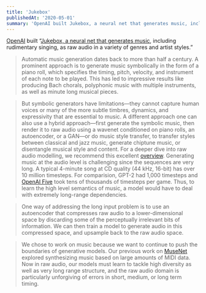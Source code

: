 ```yaml
---
title: 'Jukebox'
publishedAt: '2020-05-01'
summary: 'OpenAI built Jukebox, a neural net that generates music, including rudimentary singing, as raw audio in a variety of genres and artist styles.'
---
```


[OpenAI](https://openai.com/) built “[Jukebox, a neural net that generates music](https://openai.com/blog/jukebox/), including rudimentary singing, as raw audio in a variety of genres and artist styles.”

> Automatic music generation dates back to more than half a century. A prominent approach is to generate music symbolically in the form of a piano roll, which specifies the timing, pitch, velocity, and instrument of each note to be played. This has led to impressive results like producing Bach chorals, polyphonic music with multiple instruments, as well as minute long musical pieces.

> But symbolic generators have limitations—they cannot capture human voices or many of the more subtle timbres, dynamics, and expressivity that are essential to music. A different approach one can also use a hybrid approach—first generate the symbolic music, then render it to raw audio using a wavenet conditioned on piano rolls, an autoencoder, or a GAN—or do music style transfer, to transfer styles between classical and jazz music, generate chiptune music, or disentangle musical style and content. For a deeper dive into raw audio modelling, we recommend this excellent [overview](https://benanne.github.io/2020/03/24/audio-generation.html). Generating music at the audio level is challenging since the sequences are very long. A typical 4-minute song at CD quality (44 kHz, 16-bit) has over 10 million timesteps. For comparision, GPT-2 had 1,000 timesteps and [OpenAI Five](https://openai.com/projects/five/) took tens of thousands of timesteps per game. Thus, to learn the high level semantics of music, a model would have to deal with extremely long-range dependencies.

> One way of addressing the long input problem is to use an autoencoder that compresses raw audio to a lower-dimensional space by discarding some of the perceptually irrelevant bits of information. We can then train a model to generate audio in this compressed space, and upsample back to the raw audio space.

> We chose to work on music because we want to continue to push the boundaries of generative models. Our previous work on [MuseNet](https://openai.com/blog/musenet) explored synthesizing music based on large amounts of MIDI data. Now in raw audio, our models must learn to tackle high diversity as well as very long range structure, and the raw audio domain is particularly unforgiving of errors in short, medium, or long term timing.
